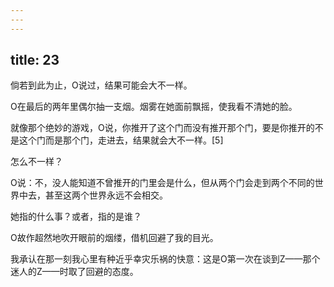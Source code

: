 ```yaml
---
---
---
```

title: 23
---



倘若到此为止，O说过，结果可能会大不一样。

O在最后的两年里偶尔抽一支烟。烟雾在她面前飘摇，使我看不清她的脸。

就像那个绝妙的游戏，O说，你推开了这个门而没有推开那个门，要是你推开的不是这个门而是那个门，走进去，结果就会大不一样。[5]

怎么不一样？

O说：不，没人能知道不曾推开的门里会是什么，但从两个门会走到两个不同的世界中去，甚至这两个世界永远不会相交。

她指的什么事？或者，指的是谁？

O故作超然地吹开眼前的烟缕，借机回避了我的目光。

我承认在那一刻我心里有种近乎幸灾乐祸的快意：这是O第一次在谈到Z——那个迷人的Z——时取了回避的态度。